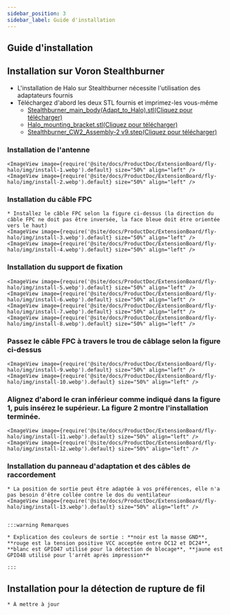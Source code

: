 ```yaml
---
sidebar_position: 3
sidebar_label: Guide d'installation
---
```


## Guide d'installation

## Installation sur Voron Stealthburner

* L'installation de Halo sur Stealthburner nécessite l'utilisation des adaptateurs fournis
* Téléchargez d'abord les deux STL fournis et imprimez-les vous-même
    * [Stealthburner_main_body(Adapt_to_Halo).stl(Cliquez pour télécharger)](https://cdn.mellow.klipper.cn/Utils/Stealthburner_main_body(Adapt_to_Halo).stl)
    * [Halo_mounting_bracket.stl(Cliquez pour télécharger)](https://cdn.mellow.klipper.cn/Utils/Halo_mounting_bracket.stl)
    * [Stealthburner_CW2_Assembly-2 v9.step(Cliquez pour télécharger)](https://cdn.mellow.klipper.cn/STEP/Stealthburner_CW2_Assembly-2-v9.step)

### Installation de l'antenne
    <ImageView image={require('@site/docs/ProductDoc/ExtensionBoard/fly-halo/img/install-1.webp').default} size="50%" align="left" />
    <ImageView image={require('@site/docs/ProductDoc/ExtensionBoard/fly-halo/img/install-2.webp').default} size="50%" align="left" />

### Installation du câble FPC
    * Installez le câble FPC selon la figure ci-dessus (la direction du câble FPC ne doit pas être inversée, la face bleue doit être orientée vers le haut)
    <ImageView image={require('@site/docs/ProductDoc/ExtensionBoard/fly-halo/img/install-3.webp').default} size="50%" align="left" />
    <ImageView image={require('@site/docs/ProductDoc/ExtensionBoard/fly-halo/img/install-4.webp').default} size="50%" align="left" />

### Installation du support de fixation

    <ImageView image={require('@site/docs/ProductDoc/ExtensionBoard/fly-halo/img/install-5.webp').default} size="50%" align="left" />
    <ImageView image={require('@site/docs/ProductDoc/ExtensionBoard/fly-halo/img/install-6.webp').default} size="50%" align="left" />
    <ImageView image={require('@site/docs/ProductDoc/ExtensionBoard/fly-halo/img/install-7.webp').default} size="50%" align="left" />
    <ImageView image={require('@site/docs/ProductDoc/ExtensionBoard/fly-halo/img/install-8.webp').default} size="50%" align="left" />

### Passez le câble FPC à travers le trou de câblage selon la figure ci-dessus

    <ImageView image={require('@site/docs/ProductDoc/ExtensionBoard/fly-halo/img/install-9.webp').default} size="50%" align="left" />
    <ImageView image={require('@site/docs/ProductDoc/ExtensionBoard/fly-halo/img/install-10.webp').default} size="50%" align="left" />

### Alignez d'abord le cran inférieur comme indiqué dans la figure 1, puis insérez le supérieur. La figure 2 montre l'installation terminée.

    <ImageView image={require('@site/docs/ProductDoc/ExtensionBoard/fly-halo/img/install-11.webp').default} size="50%" align="left" />
    <ImageView image={require('@site/docs/ProductDoc/ExtensionBoard/fly-halo/img/install-12.webp').default} size="50%" align="left" />

### Installation du panneau d'adaptation et des câbles de raccordement
    * La position de sortie peut être adaptée à vos préférences, elle n'a pas besoin d'être collée contre le dos du ventilateur
    <ImageView image={require('@site/docs/ProductDoc/ExtensionBoard/fly-halo/img/install-13.webp').default} size="50%" align="left" />


    :::warning Remarques

    * Explication des couleurs de sortie : **noir est la masse GND**, **rouge est la tension positive VCC acceptée entre DC12 et DC24**, **blanc est GPIO47 utilisé pour la détection de blocage**, **jaune est GPIO48 utilisé pour l'arrêt après impression**

    :::

## Installation pour la détection de rupture de fil

    * À mettre à jour